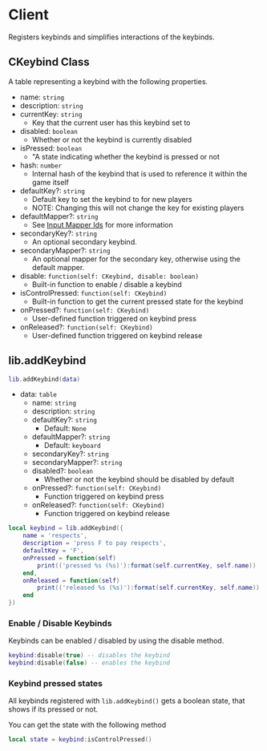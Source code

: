 # Client

Registers keybinds and simplifies interactions of the keybinds.

## CKeybind Class

A table representing a keybind with the following properties.

- name: `string`
- description: `string`
- currentKey: `string`
  - Key that the current user has this keybind set to
- disabled: `boolean`
  - Whether or not the keybind is currently disabled
- isPressed: `boolean`
  - "A state indicating whether the keybind is pressed or not
- hash: `number`
  - Internal hash of the keybind that is used to reference it within the game itself
- defaultKey?: `string`
  - Default key to set the keybind to for new players
  - NOTE: Changing this will not change the key for existing players
- defaultMapper?: `string`
  - See [Input Mapper Ids](https://docs.fivem.net/docs/game-references/input-mapper-parameter-ids/) for more information
- secondaryKey?: `string`
  - An optional secondary keybind.
- secondaryMapper?: `string`
  - An optional mapper for the secondary key, otherwise using the default mapper.
- disable: `function(self: CKeybind, disable: boolean)`
  - Built-in function to enable / disable a keybind
- isControlPressed: `function(self: CKeybind)`
  - Built-in function to get the current pressed state for the keybind
- onPressed?: `function(self: CKeybind)`
  - User-defined function triggered on keybind press
- onReleased?: `function(self: CKeybind)`
  - User-defined function triggered on keybind release

## lib.addKeybind

```lua
lib.addKeybind(data)
```

- data: `table`
  - name: `string`
  - description: `string`
  - defaultKey?: `string`
    - Default: `None`
  - defaultMapper?: `string`
    - Default: `keyboard`
  - secondaryKey?: `string`
  - secondaryMapper?: `string`
  - disabled?: `boolean`
    - Whether or not the keybind should be disabled by default
  - onPressed?: `function(self: CKeybind)`
    - Function triggered on keybind press
  - onReleased?: `function(self: CKeybind)`
    - Function triggered on keybind release

```lua
local keybind = lib.addKeybind({
    name = 'respects',
    description = 'press F to pay respects',
    defaultKey = 'F',
    onPressed = function(self)
        print(('pressed %s (%s)'):format(self.currentKey, self.name))
    end,
    onReleased = function(self)
        print(('released %s (%s)'):format(self.currentKey, self.name))
    end
})
```

### Enable / Disable Keybinds

Keybinds can be enabled / disabled by using the disable method.

```lua
keybind:disable(true) -- disables the keybind
keybind:disable(false) -- enables the keybind
```

### Keybind pressed states

All keybinds registered with `lib.addKeybind()` gets a boolean state, that shows if its pressed or not. 

You can get the state with the following method

```lua
local state = keybind:isControlPressed()
```
